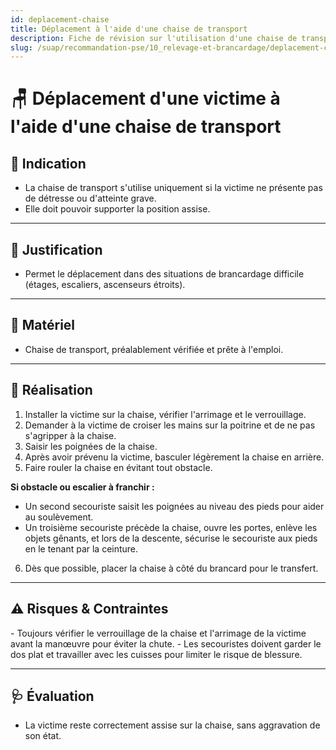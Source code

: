 ---
id: deplacement-chaise
title: Déplacement à l'aide d'une chaise de transport
description: Fiche de révision sur l'utilisation d'une chaise de transport pour déplacer une victime
slug: /suap/recommandation-pse/10_relevage-et-brancardage/deplacement-chaise
---


# 🪑 Déplacement d'une victime à l'aide d'une chaise de transport

## 🎯 Indication

- La chaise de transport s'utilise uniquement si la victime ne présente pas de détresse ou d'atteinte grave.
- Elle doit pouvoir supporter la position assise.

---

## 📝 Justification

- Permet le déplacement dans des situations de brancardage difficile (étages, escaliers, ascenseurs étroits).

---

## 🧰 Matériel

- Chaise de transport, préalablement vérifiée et prête à l'emploi.

---

## 🔄 Réalisation

1. Installer la victime sur la chaise, vérifier l'arrimage et le verrouillage.
2. Demander à la victime de croiser les mains sur la poitrine et de ne pas s'agripper à la chaise.
3. Saisir les poignées de la chaise.
4. Après avoir prévenu la victime, basculer légèrement la chaise en arrière.
5. Faire rouler la chaise en évitant tout obstacle.

**Si obstacle ou escalier à franchir :**
- Un second secouriste saisit les poignées au niveau des pieds pour aider au soulèvement.
- Un troisième secouriste précède la chaise, ouvre les portes, enlève les objets gênants, et lors de la descente, sécurise le secouriste aux pieds en le tenant par la ceinture.

6. Dès que possible, placer la chaise à côté du brancard pour le transfert.

---

## ⚠️ Risques & Contraintes

<Admonition type="caution">
- Toujours vérifier le verrouillage de la chaise et l'arrimage de la victime avant la manœuvre pour éviter la chute.
- Les secouristes doivent garder le dos plat et travailler avec les cuisses pour limiter le risque de blessure.
</Admonition>

---

## 🩺 Évaluation

- La victime reste correctement assise sur la chaise, sans aggravation de son état.
